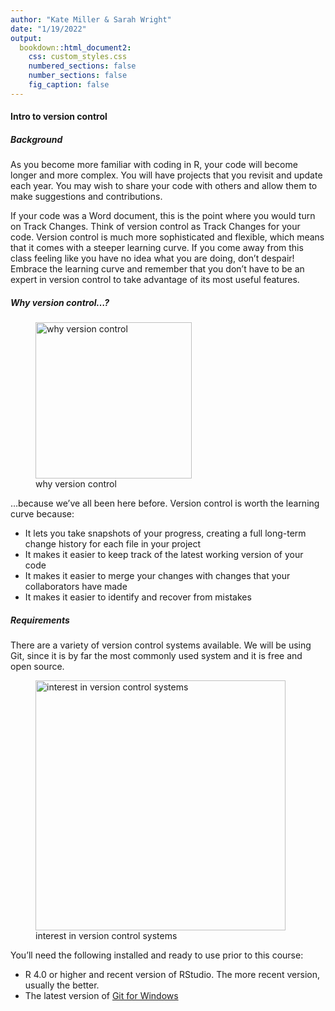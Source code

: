 ```yaml
---
author: "Kate Miller & Sarah Wright"
date: "1/19/2022"
output: 
  bookdown::html_document2:
    css: custom_styles.css
    numbered_sections: false
    number_sections: false
    fig_caption: false
---
```


#### Intro to version control

##### Background

As you become more familiar with coding in R, your code will become longer and more complex. You will have projects that you revisit and update each year. You may wish to share your code with others and allow them to make suggestions and contributions.

If your code was a Word document, this is the point where you would turn on Track Changes. Think of version control as Track Changes for your code. Version control is much more sophisticated and flexible, which means that it comes with a steeper learning curve. If you come away from this class feeling like you have no idea what you are doing, don't despair! Embrace the learning curve and remember that you don't have to be an expert in version control to take advantage of its most useful features.

##### Why version control...?

![why version control](images/WhyVersionControl.png){width=250px}

...because we've all been here before. Version control is worth the learning curve because:

  - It lets you take snapshots of your progress, creating a full long-term change history for each file in your project
  - It makes it easier to keep track of the latest working version of your code
  - It makes it easier to merge your changes with changes that your collaborators have made
  - It makes it easier to identify and recover from mistakes
  
##### Requirements

There are a variety of version control systems available. We will be using Git, since it is by far the most commonly used system and it is free and open source.

![interest in version control systems](images/GitPopularity.PNG){width=400px}


You'll need the following installed and ready to use prior to this course:

 - R 4.0 or higher and recent version of RStudio. The more recent version, usually the better.
 - The latest version of [Git for Windows](https://git-scm.com/download/win)

